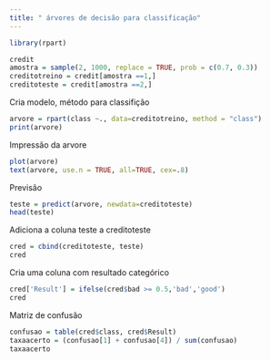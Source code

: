 ```yaml
---
title: " árvores de decisão para classificação"
---
```


```r
library(rpart)
```

```r
credit
amostra = sample(2, 1000, replace = TRUE, prob = c(0.7, 0.3))
creditotreino = credit[amostra ==1,]
creditoteste = credit[amostra ==2,]
```

Cria modelo, método para classifição

```r
arvore = rpart(class ~., data=creditotreino, method = "class")
print(arvore)
```

Impressão da arvore

```r
plot(arvore)
text(arvore, use.n = TRUE, all=TRUE, cex=.8)
```

Previsão

```r
teste = predict(arvore, newdata=creditoteste)
head(teste)
```

Adiciona a coluna teste a creditoteste

```r
cred = cbind(creditoteste, teste)
cred
```

Cria uma coluna com resultado categórico

```r
cred['Result'] = ifelse(cred$bad >= 0.5,'bad','good')
cred
```

Matriz de confusão

```r
confusao = table(cred$class, cred$Result)
taxaacerto = (confusao[1] + confusao[4]) / sum(confusao)
taxaacerto
```